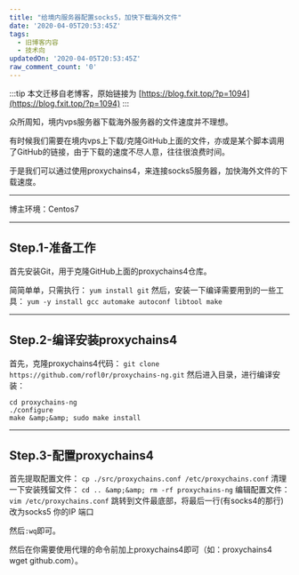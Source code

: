 ```yaml
---
title: "给境内服务器配置socks5，加快下载海外文件"
date: '2020-04-05T20:53:45Z'
tags:
  - 旧博客内容
  - 技术向
updatedOn: '2020-04-05T20:53:45Z'
raw_comment_count: '0'
---
```


:::tip
本文迁移自老博客，原始链接为 [https://blog.fxit.top/?p=1094](https://blog.fxit.top/?p=1094)
:::

众所周知，境内vps服务器下载海外服务器的文件速度并不理想。

有时候我们需要在境内vps上下载/克隆GitHub上面的文件，亦或是某个脚本调用了GitHub的链接，由于下载的速度不尽人意，往往很浪费时间。

于是我们可以通过使用proxychains4，来连接socks5服务器，加快海外文件的下载速度。

<hr />

博主环境：Centos7

<hr />

## Step.1-准备工作
首先安装Git，用于克隆GitHub上面的proxychains4仓库。

简简单单，只需执行：
`yum install git`
然后，安装一下编译需要用到的一些工具：
`yum -y install gcc automake autoconf libtool make`

<hr />

## Step.2-编译安装proxychains4
首先，克隆proxychains4代码：
`git clone https://github.com/rofl0r/proxychains-ng.git`
然后进入目录，进行编译安装：
```
cd proxychains-ng
./configure
make &amp;&amp; sudo make install
```

<hr />

## Step.3-配置proxychains4
首先提取配置文件：
`cp ./src/proxychains.conf /etc/proxychains.conf`
清理一下安装残留文件：
`cd .. &amp;&amp; rm -rf proxychains-ng`
编辑配置文件：
`vim /etc/proxychains.conf`
跳转到文件最底部，将最后一行(有socks4的那行)改为socks5 你的IP 端口

然后`:wq`即可。

然后在你需要使用代理的命令前加上proxychains4即可（如：proxychains4 wget github.com）。

